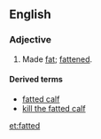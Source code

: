 ==English==

===Adjective===
{{en-adj}}
# Made [[fat]]; [[fattened]].

====Derived terms====
* [[fatted calf]]
* [[kill the fatted calf]]

[[et:fatted]]